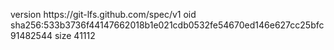 version https://git-lfs.github.com/spec/v1
oid sha256:533b3736f44147662018b1e021cdb0532fe54670ed146e627cc25bfc91482544
size 41112

